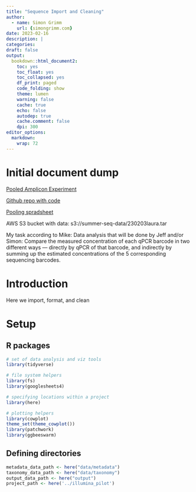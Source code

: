 ```yaml
---
title: "Sequence Import and Cleaning"
author:
  - name: Simon Grimm
    url: {simongrimm.com}
date: 2023-02-16
description: |
categories:
draft: false
output:
  bookdown::html_document2:
    toc: yes
    toc_float: yes
    toc_collapsed: yes
    df_print: paged
    code_folding: show
    theme: lumen
    warning: false
    cache: true
    echo: false
    autodep: true
    cache.comment: false
    dpi: 300
editor_options:
  markdown:
    wrap: 72
---
```


# Initial document dump
[Pooled Amplicon Experiment](https://docs.google.com/document/d/1YRjikGYGGN6P9ZY36nNZMrqFOs_UfweKkipn1_YooO4/edit)

[Github repo with code](https://github.com/naobservatory/phagemid-design/tree/main/analysis/2022-06-06-nanopore-analysis)

[Pooling spradsheet](https://docs.google.com/spreadsheets/d/12b04wXfEUhwDhB-e1jmSayz_7HByKeuQ8hD0rTrcnv4/edit#gid=0)

AWS S3 bucket with data: s3://summer-seq-data/230203laura.tar

My task according to Mike:
Data analysis that will be done by Jeff and/or Simon: Compare the measured concentration of each qPCR barcode in two different ways — directly by qPCR of that barcode, and indirectly by summing up the estimated concentrations of the 5 corresponding sequencing barcodes.

# Introduction
Here we import, format, and clean

# Setup

## R packages

```r
# set of data analysis and viz tools
library(tidyverse)

# file system helpers
library(fs)
library(googlesheets4)

# specifying locations within a project
library(here)

# plotting helpers
library(cowplot)
theme_set(theme_cowplot())
library(patchwork)
library(ggbeeswarm)
```

## Defining directories

```r
metadata_data_path <- here("data/metadata")
taxonomy_data_path <- here("data/taxonomy")
output_data_path <- here("output")
project_path <- here('../illumina_pilot')
```